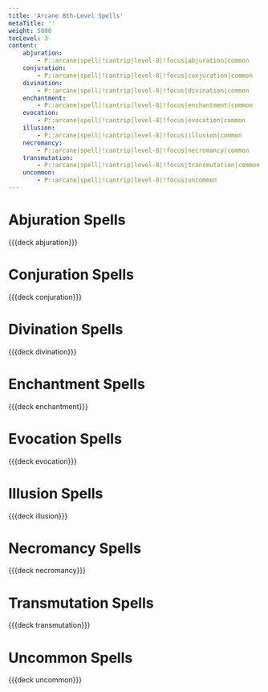 ```yaml
---
title: 'Arcane 8th-Level Spells'
metaTitle: ''
weight: 5800
tocLevel: 3
content:
    abjuration:
        - P::arcane|spell|!cantrip|level-8|!focus|abjuration|common
    conjuration:
        - P::arcane|spell|!cantrip|level-8|!focus|conjuration|common
    divination:
        - P::arcane|spell|!cantrip|level-8|!focus|divination|common
    enchantment:
        - P::arcane|spell|!cantrip|level-8|!focus|enchantment|common
    evocation:
        - P::arcane|spell|!cantrip|level-8|!focus|evocation|common
    illusion:
        - P::arcane|spell|!cantrip|level-8|!focus|illusion|common
    necromancy:
        - P::arcane|spell|!cantrip|level-8|!focus|necromancy|common
    transmutation:
        - P::arcane|spell|!cantrip|level-8|!focus|transmutation|common
    uncommon:
        - P::arcane|spell|!cantrip|level-8|!focus|uncommon
---
```


# Abjuration Spells

{{{deck abjuration}}}

# Conjuration Spells

{{{deck conjuration}}}

# Divination Spells

{{{deck divination}}}

# Enchantment Spells

{{{deck enchantment}}}

# Evocation Spells

{{{deck evocation}}}

# Illusion Spells

{{{deck illusion}}}

# Necromancy Spells

{{{deck necromancy}}}

# Transmutation Spells

{{{deck transmutation}}}

# Uncommon Spells

{{{deck uncommon}}}

